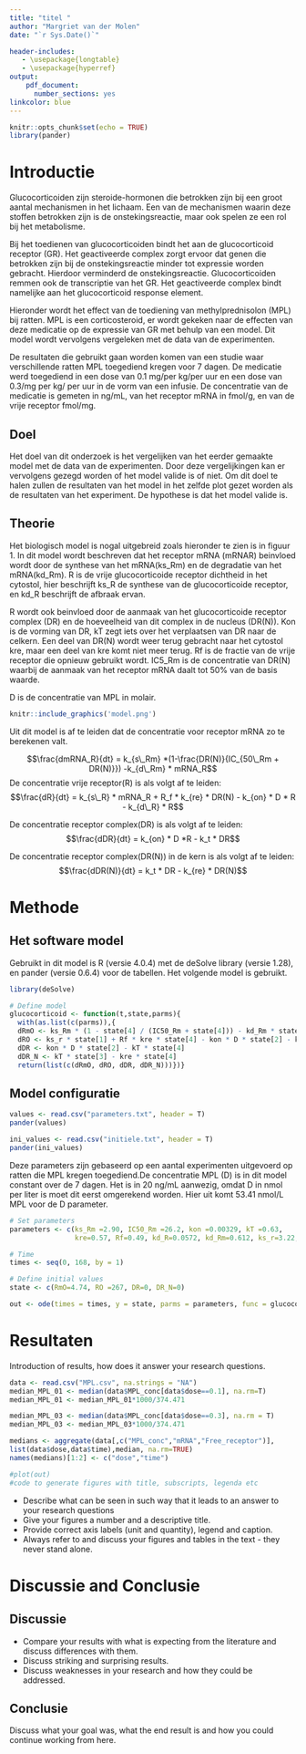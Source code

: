 ```yaml
---
title: "titel "
author: "Margriet van der Molen"
date: "`r Sys.Date()`"

header-includes:
   - \usepackage{longtable}
   - \usepackage{hyperref}
output:
    pdf_document:
      number_sections: yes
linkcolor: blue
---
```



```r
knitr::opts_chunk$set(echo = TRUE)
library(pander)
```

# Introductie
Glucocorticoiden zijn steroide-hormonen die betrokken zijn bij een groot aantal mechanismen in het lichaam.
Een van de mechanismen waarin deze stoffen betrokken zijn is de onstekingsreactie, maar ook spelen ze een rol bij
het metabolisme. 

Bij het toedienen van glucocorticoiden bindt het aan de glucocorticoid receptor (GR). Het geactiveerde complex
zorgt ervoor dat genen die betrokken zijn bij de onstekingsreactie minder tot expressie worden gebracht. Hierdoor
verminderd de onstekingsreactie. Glucocorticoiden remmen ook de transcriptie van het GR. Het geactiveerde complex bindt
namelijke aan het glucocorticoid response element.

Hieronder wordt het effect van de toediening van methylprednisolon (MPL) bij ratten. MPL is een corticosteroid, er
wordt gekeken naar de effecten van deze medicatie op de expressie van GR met behulp van een model. Dit model wordt
vervolgens vergeleken met de data van de experimenten.

De resultaten die gebruikt gaan worden komen van een studie waar verschillende ratten MPL toegediend kregen voor 7
dagen. De medicatie werd toegediend in een dose van 0.1 mg/per kg/per uur en een dose van 0.3/mg per kg/ per uur in
de vorm van een infusie. De concentratie van de medicatie is gemeten in ng/mL, van het receptor mRNA in fmol/g, en
van de vrije receptor fmol/mg.


## Doel
Het doel van dit onderzoek is het vergelijken van het eerder gemaakte model met de data van de experimenten. Door
deze vergelijkingen kan er vervolgens gezegd worden of het model valide is of niet. Om dit doel te halen zullen
de resultaten van het model in het zelfde plot gezet worden als de resultaten van het experiment. De hypothese
is dat het model valide is.

## Theorie

Het biologisch model is nogal uitgebreid zoals hieronder te zien is in figuur 1. In dit model wordt beschreven dat het
receptor mRNA (mRNAR) beinvloed wordt door de synthese van het mRNA(ks_Rm) en de degradatie van het mRNA(kd_Rm).
R is de vrije glucocorticoide receptor dichtheid in het cytostol, hier beschrijft ks_R de synthese van de glucocorticoide receptor, 
en kd_R beschrijft de afbraak ervan.

R wordt ook beinvloed door de aanmaak van het glucocorticoide receptor complex (DR) en de hoeveelheid van dit complex
in de nucleus (DR(N)). Kon is de vorming van DR, kT zegt iets over het verplaatsen van DR naar de celkern. Een deel
van DR(N) wordt weer terug gebracht naar het cytostol kre, maar een deel van kre komt niet meer terug. Rf is de fractie
van de vrije receptor die opnieuw gebruikt wordt. IC5_Rm is de concentratie van DR(N) waarbij de aanmaak van het
receptor mRNA daalt tot 50% van de basis waarde.

D is de concentratie van MPL in molair.

```r
knitr::include_graphics('model.png')
```

Uit dit model is af te leiden dat de concentratie voor receptor mRNA zo te berekenen valt.

$$\frac{dmRNA_R}{dt} = k_{s\_Rm} *(1-\frac{DR(N)}{IC_{50\_Rm + DR(N)}}) -k_{d\_Rm} * mRNA_R$$
De concentratie vrije receptor(R) is als volgt af te leiden:
$$\frac{dR}{dt} = k_{s\_R} * mRNA_R + R_f * k_{re} * DR(N) - k_{on} * D * R - k_{d\_R}  * R$$

De concentratie receptor complex(DR) is als volgt af te leiden:
$$\frac{dDR}{dt} = k_{on} * D *R - k_t * DR$$

De concentratie receptor complex(DR(N)) in de kern is als volgt af te leiden:
$$\frac{dDR(N)}{dt} = k_t * DR - k_{re} * DR(N)$$



# Methode

## Het software model

Gebruikt in dit model is R (versie 4.0.4) met de deSolve library (versie 1.28), en pander (versie 0.6.4) voor de tabellen. Het volgende model is gebruikt.

```r
library(deSolve)

# Define model
glucocorticoid <- function(t,state,parms){
  with(as.list(c(parms)),{
  dRmO <- ks_Rm * (1 - state[4] / (IC50_Rm + state[4])) - kd_Rm * state[1]
  dRO <- ks_r * state[1] + Rf * kre * state[4] - kon * D * state[2] - kd_R * state[2]
  dDR <- kon * D * state[2] - kT * state[4]
  dDR_N <- kT * state[3] - kre * state[4]
  return(list(c(dRmO, dRO, dDR, dDR_N)))})}

```

## Model configuratie

```r
values <- read.csv("parameters.txt", header = T)
pander(values)
```

```r
ini_values <- read.csv("initiele.txt", header = T)
pander(ini_values)
```
Deze parameters zijn gebaseerd op een aantal experimenten uitgevoerd op ratten die MPL kregen toegediend.De concentratie MPL (D) is in
dit model constant over de 7 dagen. Het is in 20 ng/mL aanwezig, omdat D in nmol per liter is moet dit eerst omgerekend worden. Hier uit komt
53.41 nmol/L MPL voor de D parameter.

```r
# Set parameters
parameters <- c(ks_Rm =2.90, IC50_Rm =26.2, kon =0.00329, kT =0.63, 
                kre=0.57, Rf=0.49, kd_R=0.0572, kd_Rm=0.612, ks_r=3.22, D = 53.41)

# Time
times <- seq(0, 168, by = 1)

# Define initial values
state <- c(RmO=4.74, RO =267, DR=0, DR_N=0)

out <- ode(times = times, y = state, parms = parameters, func = glucocorticoid)
```


# Resultaten
Introduction of results, how does it answer your research questions.

```r
data <- read.csv("MPL.csv", na.strings = "NA")
median_MPL_01 <- median(data$MPL_conc[data$dose==0.1], na.rm=T)
median_MPL_01 <- median_MPL_01*1000/374.471

median_MPL_03 <- median(data$MPL_conc[data$dose==0.3], na.rm = T)
median_MPL_03 <- median_MPL_03*1000/374.471
```


```r
medians <- aggregate(data[,c("MPL_conc","mRNA","Free_receptor")],
list(data$dose,data$time),median, na.rm=TRUE)
names(medians)[1:2] <- c("dose","time")
```



```r
#plot(out)
#code to generate figures with title, subscripts, legenda etc
```

- Describe what can be seen in such way that it leads to an answer to your research questions
- Give your figures a number and a descriptive title.
- Provide correct axis labels (unit and quantity), legend and caption.
- Always refer to and discuss your figures and tables in the text - they never stand alone.


# Discussie and Conclusie
## Discussie
- Compare your results with what is expecting from the literature and discuss differences with them.
- Discuss striking and surprising results.
- Discuss weaknesses in your research and how they could be addressed.

## Conclusie 
Discuss what your goal was, what the end result is and how you could continue working from here.


\begin{thebibliography}{9}

\bibitem{Soertaert10}
Soetaert, K., Petzoldt, T., and Woodrow Setzer, R.: \textit{Solving differential equations in R: package deSolve}, J. Stat. Softw., 33, 1-25, 2010.

\end{thebibliography}
